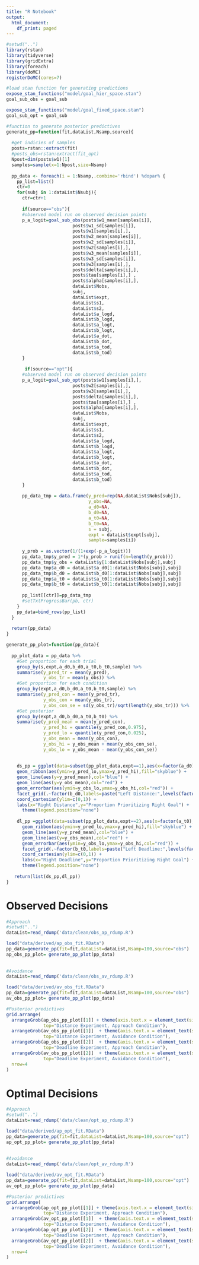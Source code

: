```yaml
---
title: "R Notebook"
output:
  html_document:
    df_print: paged
---
```



```r
#setwd("..")
library(rstan)
library(tidyverse)
library(gridExtra)
library(foreach)
library(doMC)
registerDoMC(cores=7)

#load stan function for generating predictions
expose_stan_functions("model/goal_hier_space.stan")
goal_sub_obs = goal_sub

expose_stan_functions("model/goal_fixed_space.stan")
goal_sub_opt = goal_sub

#function to generate posterior predictives
generate_pp=function(fit,dataList,Nsamp,source){
  
  #get indicies of samples
  posts=rstan::extract(fit)
  #posts_obs=rstan:extract(fit_opt)
  Npost=dim(posts$w1)[1]
  samples=sample(x=1:Npost,size=Nsamp)
  
  pp_data <- foreach(i = 1:Nsamp,.combine='rbind') %dopar% {
    pp_list=list()
    ctr=0
    for(subj in 1:dataList$Nsubj){
      ctr=ctr+1
      
      if(source=="obs"){
      #observed model run on observed decision points
      p_a_logit=goal_sub_obs(posts$w1_mean[samples[i]],
                         posts$w1_sd[samples[i]],
                         posts$w1[samples[i],], 
                         posts$w2_mean[samples[i]],
                         posts$w2_sd[samples[i]],
                         posts$w2[samples[i],], 
                         posts$w3_mean[samples[i]],
                         posts$w3_sd[samples[i]],
                         posts$w3[samples[i],], 
                         posts$delta[samples[i],],
                         posts$tau[samples[i],] , 
                         posts$alpha[samples[i],],
                         dataList$Nobs,
                         subj,
                         dataList$expt,
                         dataList$s1,
                         dataList$s2,
                         dataList$a_logd,
                         dataList$b_logd,
                         dataList$a_logt,
                         dataList$b_logt,
                         dataList$a_dot,
                         dataList$b_dot,
                         dataList$a_tod,
                         dataList$b_tod)
      }
      
       if(source=="opt"){
      #observed model run on observed decision points
      p_a_logit=goal_sub_opt(posts$w1[samples[i],], 
                         posts$w2[samples[i],], 
                         posts$w3[samples[i],], 
                         posts$delta[samples[i],],
                         posts$tau[samples[i],] , 
                         posts$alpha[samples[i],],
                         dataList$Nobs,
                         subj,
                         dataList$expt,
                         dataList$s1,
                         dataList$s2,
                         dataList$a_logd,
                         dataList$b_logd,
                         dataList$a_logt,
                         dataList$b_logt,
                         dataList$a_dot,
                         dataList$b_dot,
                         dataList$a_tod,
                         dataList$b_tod)
      }
      
      pp_data_tmp = data.frame(y_pred=rep(NA,dataList$Nobs[subj]),
                               y_obs=NA,
                               a_d0=NA,
                               b_d0=NA,
                               a_t0=NA,
                               b_t0=NA,
                               s = subj,
                               expt = dataList$expt[subj],
                               sample=samples[i])
      
      y_prob = as.vector(1/(1+exp(-p_a_logit)))
      pp_data_tmp$y_pred = 1*(y_prob > runif(n=length(y_prob)))
      pp_data_tmp$y_obs = dataList$y[1:dataList$Nobs[subj],subj]
      pp_data_tmp$a_d0 = dataList$a_d0[1:dataList$Nobs[subj],subj]
      pp_data_tmp$b_d0 = dataList$b_d0[1:dataList$Nobs[subj],subj]
      pp_data_tmp$a_t0 = dataList$a_t0[1:dataList$Nobs[subj],subj]
      pp_data_tmp$b_t0 = dataList$b_t0[1:dataList$Nobs[subj],subj]
      
      pp_list[[ctr]]=pp_data_tmp
      #setTxtProgressBar(pb, ctr)
    }
    pp_data=bind_rows(pp_list)
  }
  
  return(pp_data)
}

generate_pp_plot=function(pp_data){
  
  pp_plot_data = pp_data %>%
    #Get proportion for each trial
    group_by(s,expt,a_d0,b_d0,a_t0,b_t0,sample) %>%
    summarise(y_pred_tr = mean(y_pred),
              y_obs_tr = mean(y_obs)) %>%
    #Get proportion for each condition
    group_by(expt,a_d0,b_d0,a_t0,b_t0,sample) %>%
    summarise(y_pred_con = mean(y_pred_tr),
              y_obs_con = mean(y_obs_tr),
              y_obs_con_se = sd(y_obs_tr)/sqrt(length(y_obs_tr))) %>% 
    #Get posterior
    group_by(expt,a_d0,b_d0,a_t0,b_t0) %>%
    summarise(y_pred_mean = mean(y_pred_con),
              y_pred_hi = quantile(y_pred_con,0.975),
              y_pred_lo = quantile(y_pred_con,0.025),
              y_obs_mean = mean(y_obs_con),
              y_obs_hi = y_obs_mean + mean(y_obs_con_se),
              y_obs_lo = y_obs_mean - mean(y_obs_con_se))
  
   
    ds_pp = ggplot(data=subset(pp_plot_data,expt==1),aes(x=factor(a_d0),group=1)) +
    geom_ribbon(aes(ymin=y_pred_lo,ymax=y_pred_hi),fill="skyblue") +
    geom_line(aes(y=y_pred_mean),col="blue") +
    geom_line(aes(y=y_obs_mean),col="red") +
    geom_errorbar(aes(ymin=y_obs_lo,ymax=y_obs_hi,col="red")) +
    facet_grid(.~factor(b_d0,labels=paste("Left Distance:",levels(factor(b_d0))))) + 
    coord_cartesian(ylim=c(0,1)) +
    labs(x="Right Distance",y="Proportion Prioritizing Right Goal") +
      theme(legend.position="none")
    
    dl_pp =ggplot(data=subset(pp_plot_data,expt==2),aes(x=factor(a_t0),group=1)) +
      geom_ribbon(aes(ymin=y_pred_lo,ymax=y_pred_hi),fill="skyblue") +
      geom_line(aes(y=y_pred_mean),col="blue") +
      geom_line(aes(y=y_obs_mean),col="red") +
      geom_errorbar(aes(ymin=y_obs_lo,ymax=y_obs_hi,col="red")) +
      facet_grid(.~factor(b_t0,labels=paste("Left Deadline:",levels(factor(b_t0))))) + 
      coord_cartesian(ylim=c(0,1)) +
      labs(x="Right Deadline",y="Proportion Prioritizing Right Goal") +
      theme(legend.position="none")
  
   return(list(ds_pp,dl_pp))
}
```


# Observed Decisions

```r
#Approach
#setwd("..")
dataList=read_rdump('data/clean/obs_ap_rdump.R')

load("data/derived/ap_obs_fit.RData")
pp_data=generate_pp(fit=fit,dataList=dataList,Nsamp=100,source="obs")
ap_obs_pp_plot= generate_pp_plot(pp_data)
  
  
#Avoidance
dataList=read_rdump('data/clean/obs_av_rdump.R')

load("data/derived/av_obs_fit.RData")
pp_data=generate_pp(fit=fit,dataList=dataList,Nsamp=100,source="obs")
av_obs_pp_plot= generate_pp_plot(pp_data)

#Posterior predictives
grid.arrange(
  arrangeGrob(ap_obs_pp_plot[[1]] + theme(axis.text.x = element_text(size=6)) ,
              top="Distance Experiment, Approach Condition"),
  arrangeGrob(av_obs_pp_plot[[1]]  + theme(axis.text.x = element_text(size=6)) ,
              top="Distance Experiment, Avoidance Condition"),
  arrangeGrob(ap_obs_pp_plot[[2]]  + theme(axis.text.x = element_text(size=6)) ,
              top="Deadline Experiment, Approach Condition"),
  arrangeGrob(av_obs_pp_plot[[2]]  + theme(axis.text.x = element_text(size=6)) ,
              top="Deadline Experiment, Avoidance Condition"),
  nrow=4
)
```

# Optimal Decisions

```r

#Approach
#setwd("..")
dataList=read_rdump('data/clean/opt_ap_rdump.R')

load("data/derived/ap_opt_fit.RData")
pp_data=generate_pp(fit=fit,dataList=dataList,Nsamp=100,source="opt")
ap_opt_pp_plot= generate_pp_plot(pp_data)
  
  
#Avoidance
dataList=read_rdump('data/clean/opt_av_rdump.R')

load("data/derived/av_opt_fit.RData")
pp_data=generate_pp(fit=fit,dataList=dataList,Nsamp=100,source="opt")
av_opt_pp_plot= generate_pp_plot(pp_data)

#Posterior predictives
grid.arrange(
  arrangeGrob(ap_opt_pp_plot[[1]] + theme(axis.text.x = element_text(size=6)) ,
              top="Distance Experiment, Approach Condition"),
  arrangeGrob(av_opt_pp_plot[[1]]  + theme(axis.text.x = element_text(size=6)) ,
              top="Distance Experiment, Avoidance Condition"),
  arrangeGrob(ap_opt_pp_plot[[2]]  + theme(axis.text.x = element_text(size=6)) ,
              top="Deadline Experiment, Approach Condition"),
  arrangeGrob(av_opt_pp_plot[[2]]  + theme(axis.text.x = element_text(size=6)) ,
              top="Deadline Experiment, Avoidance Condition"),
  nrow=4
)
```
